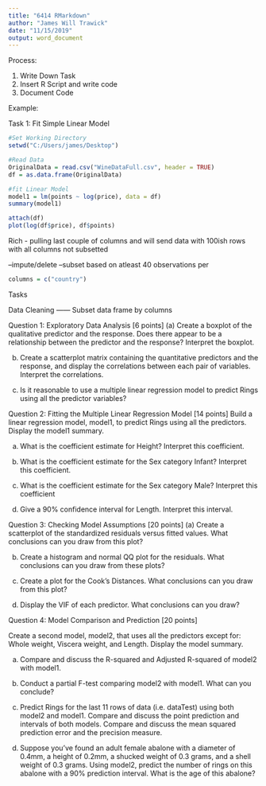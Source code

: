 ```yaml
---
title: "6414 RMarkdown"
author: "James Will Trawick"
date: "11/15/2019"
output: word_document
---
```


Process:

1) Write Down Task
2) Insert R Script and write code 
3) Document Code

Example:

Task 1:  Fit Simple Linear Model

```r


#Set Working Directory
setwd("C:/Users/james/Desktop")

#Read Data
OriginalData = read.csv("WineDataFull.csv", header = TRUE)
df = as.data.frame(OriginalData)

#fit Linear Model 
model1 = lm(points ~ log(price), data = df)
summary(model1)

attach(df)
plot(log(df$price), df$points)

```





Rich - pulling last couple of columns and will send data with 100ish rows with all columns not subsetted


--impute/delete
--subset based on atleast 40 observations per 


```r
columns = c("country")
```



Tasks

Data Cleaning ------ Subset data frame by columns


Question 1: Exploratory Data Analysis [6 points]
(a) Create a boxplot of the qualitative predictor and the response. Does there appear to be a relationship between the predictor and the response?  Interpret the boxplot.

(b) Create a scatterplot matrix containing the quantitative predictors and the response, and display the correlations between each pair of variables. Interpret the correlations.

(c) Is it reasonable to use a multiple linear regression model to predict  Rings using all the predictor variables?

 

Question 2: Fitting the Multiple Linear Regression Model [14 points]
Build a linear regression model, model1, to predict Rings using all the predictors. Display the model1 summary.

(a) What is the coefficient estimate for Height? Interpret this coefficient.

(b) What is the coefficient estimate for the Sex category Infant? Interpret this coefficient.

(c) What is the coefficient estimate for the Sex category Male? Interpret this coefficient

(d) Give a 90% confidence interval for Length. Interpret this interval.

 

Question 3: Checking Model Assumptions [20 points]
(a) Create a scatterplot of the standardized residuals versus fitted values. What conclusions can you draw from this plot?

(b) Create a histogram and normal QQ plot for the residuals. What conclusions can you draw from these plots?

(c) Create a plot for the Cook's Distances. What conclusions can you draw from this plot?

(d) Display the VIF of each predictor. What conclusions can you draw?

 

Question 4:  Model Comparison and Prediction [20 points]

Create a second model, model2, that uses all the predictors except for: Whole weight, Viscera weight, and Length. Display the model summary.

(a) Compare and discuss the R-squared and Adjusted R-squared of model2 with model1.

(b) Conduct a partial F-test comparing model2  with model1. What can you conclude?

(c) Predict Rings for the last 11 rows of data (i.e. dataTest) using both model2 and model1.  Compare and discuss the point prediction and intervals of both models.  Compare and discuss the mean squared prediction error and the precision measure. 

(d) Suppose you've found an adult female abalone with a diameter of 0.4mm, a height of 0.2mm, a shucked weight of 0.3 grams, and a shell weight of 0.3 grams. Using model2, predict the number of rings on this abalone with a 90% prediction interval. What is the age of this abalone?

